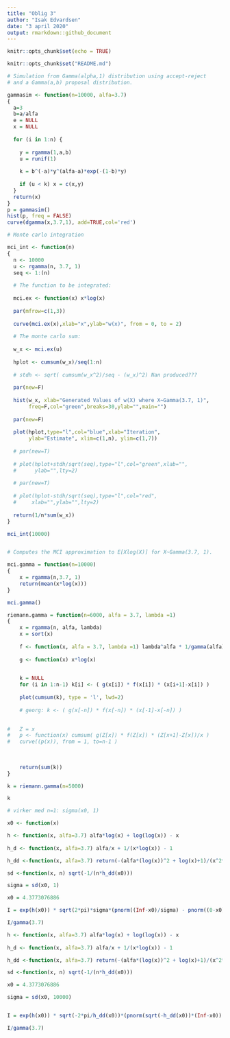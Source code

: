 ```yaml
---
title: "Oblig 3"
author: "Isak Edvardsen"
date: "3 april 2020"
output: rmarkdown::github_document
---
```



```r
knitr::opts_chunk$set(echo = TRUE)
```

```r
knitr::opts_chunk$set("README.md")
```


```r

# Simulation from Gamma(alpha,1) distribution using accept-reject 
# and a Gamma(a,b) proposal distribution.

gammasim <- function(n=10000, alfa=3.7) 
{
  a=3
  b=a/alfa
  e = NULL
  x = NULL
  
  for (i in 1:n) {
    
    y = rgamma(1,a,b)
    u = runif(1)
    
    k = b^(-a)*y^(alfa-a)*exp(-(1-b)*y)
      
    if (u < k) x = c(x,y)
  }
  return(x)
}
p = gammasim()
hist(p, freq = FALSE)
curve(dgamma(x,3.7,1), add=TRUE,col='red')
```



```r

# Monte carlo integration

mci_int <- function(n) 
{
  n <- 10000 
  u <- rgamma(n, 3.7, 1)
  seq <- 1:(n)
  
  # The function to be integrated:
  
  mci.ex <- function(x) x*log(x)
  
  par(mfrow=c(1,3))
  
  curve(mci.ex(x),xlab="x",ylab="w(x)", from = 0, to = 2)
  
  # The monte carlo sum:
  
  w_x <- mci.ex(u)
  
  hplot <- cumsum(w_x)/seq(1:n)
  
  # stdh <- sqrt( cumsum(w_x^2)/seq - (w_x)^2) Nan produced???
  
  par(new=F)
  
  hist(w_x, xlab="Generated Values of w(X) where X~Gamma(3.7, 1)",
       freq=F,col="green",breaks=30,ylab="",main="")
  
  par(new=F)
  
  plot(hplot,type="l",col="blue",xlab="Iteration",
       ylab="Estimate", xlim=c(1,n), ylim=c(1,7))
  
  # par(new=T)
  
  # plot(hplot+stdh/sqrt(seq),type="l",col="green",xlab="",
  #      ylab="",lty=2)
  
  # par(new=T)
  
  # plot(hplot-stdh/sqrt(seq),type="l",col="red",
  #     xlab="",ylab="",lty=2)
  
  return(1/n*sum(w_x))  
}

mci_int(10000)



```


```r

# Computes the MCI approximation to E[Xlog(X)] for X~Gamma(3.7, 1).

mci.gamma = function(n=10000)
{	
	x = rgamma(n,3.7, 1)
	return(mean(x*log(x)))
}

mci.gamma()

```



```r

riemann.gamma = function(n=6000, alfa = 3.7, lambda =1)
{	
	x = rgamma(n, alfa, lambda)
	x = sort(x)
	
	f <- function(x, alfa = 3.7, lambda =1) lambda^alfa * 1/gamma(alfa)*x^(alfa-1)*exp(-lambda*x)
	  
	g <- function(x) x*log(x)
	

	k = NULL
	for (i in 1:n-1) k[i] <- ( g(x[i]) * f(x[i]) * (x[i+1]-x[i]) )
	
	plot(cumsum(k), type = 'l', lwd=2)
	
	# georg: k <- ( g(x[-n]) * f(x[-n]) * (x[-1]-x[-n]) )

	
#	Z = x
#	p <- function(x) cumsum( g(Z[x]) * f(Z[x]) * (Z[x+1]-Z[x])/x )
#	curve((p(x)), from = 1, to=n-1 )
	
	
	
	return(sum(k))
}

k = riemann.gamma(n=5000)

k

```



```r
# virker med n=1: sigma(x0, 1) 

x0 <- function(x) 

h <- function(x, alfa=3.7) alfa*log(x) + log(log(x)) - x 
  
h_d <- function(x, alfa=3.7) alfa/x + 1/(x*log(x)) - 1

h_dd <-function(x, alfa=3.7) return(-(alfa*(log(x))^2 + log(x)+1)/(x^2*(log(x))^2))

sd <-function(x, n) sqrt(-1/(n*h_dd(x0)))

sigma = sd(x0, 1)

x0 = 4.3773076886

I = exp(h(x0)) * sqrt(2*pi)*sigma*(pnorm((Inf-x0)/sigma) - pnorm((0-x0)/sigma))

I/gamma(3.7)
```




```r

h <- function(x, alfa=3.7) alfa*log(x) + log(log(x)) - x 
  
h_d <- function(x, alfa=3.7) alfa/x + 1/(x*log(x)) - 1

h_dd <-function(x, alfa=3.7) return(-(alfa*(log(x))^2 + log(x)+1)/(x^2*(log(x))^2))

sd <-function(x, n) sqrt(-1/(n*h_dd(x0)))

x0 = 4.3773076886

sigma = sd(x0, 10000)


I = exp(h(x0)) * sqrt(-2*pi/h_dd(x0))*(pnorm(sqrt(-h_dd(x0))*(Inf-x0)) - pnorm(sqrt(-h_dd(x0))*(0-x0)))

I/gamma(3.7)

```